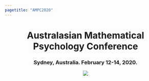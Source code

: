 ```yaml
---
pagetitle: "AMPC2020"
---
```


<h1 align="center">Australasian Mathematical Psychology Conference</h1>
<h3 align="center">Sydney, Australia. February 12-14, 2020.</h3>
<p align="center">![](./sydney.gif)</p>

